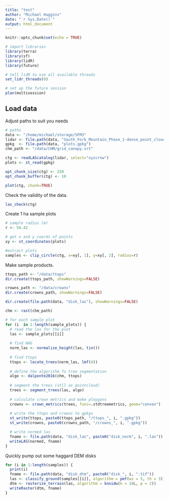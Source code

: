 ```yaml
---
title: "test"
author: "Michael Huggins"
date: "`r Sys.Date()`"
output: html_document
---
```


```r
knitr::opts_chunk$set(echo = TRUE)

# import libraries
library(terra)
library(sf)
library(lidR)
library(future)

# tell lidR to use all available threads
set_lidr_threads(0)

# set up the future session
plan(multisession)

```

## Load data

Adjust paths to suit you needs 

```r
# paths
data <- "/home/michael/storage/SFM3"
lidar <- file.path(data, "South_Fork_Mountain_Phase_1-dense_point_cloud.copc.laz")
gpkg  <- file.path(data, "plots.gpkg")
chm_path <- "/data/CHM/grid_canopy.vrt"

ctg <- readLAScatalog(lidar, select="xyzcrnw")
plots <- st_read(gpkg)

opt_chunk_size(ctg) <- 250
opt_chunk_buffer(ctg) <- 10

plot(ctg, chunk=TRUE)

```

Check the validity of the data.

```r
las_check(ctg)
```

Create 1 ha sample plots

``` r
# sample radius (m)
r <- 56.42

# get x and y coords of points
xy <- st_coordinates(plots)

#extract plots
samples <- clip_circle(ctg, x=xy[, 1], y=xy[, 2], radius=r)

```



Make sample products.

```r

ttops_path <- "/data/ttops"
dir.create(ttops_path, showWarnings=FALSE)

crowns_path <- "/data/crowns"
dir.create(crowns_path, showWarnings=FALSE)

dir.create(file.path(data, "disk_las"), showWarnings=FALSE)

chm <- rast(chm_path)

# for each sample plot
for (i  in 1:length(sample_plots)) {
  # read the las for the plot
  las <- sample_plots[[i]]
  
  # find HAG  
  norm_las <- normalize_height(las, tin())
  
  # find ttops
  ttops <- locate_trees(norm_las, lmf(4))
  
  # define the algorithm fo tree segmentation
  algo <- dalponte2016(chm, ttops)
  
  # segment the trees (stll as pointcloud)
  trees <- segment_trees(las, algo)
  
  # calculate crown metrics and make ploygons
  crowns <- crown_metrics(trees, func=.stdtreemetrics, geom="convex")
  
  # write the ttops and crowns to gpkgs
  st_write(ttops, paste0(ttops_path, "/ttops_", i, ".gpkg"))
  st_write(crowns, paste0(crowns_path, "/crowns_", i, ".gpkg"))

  # write normed las
  fname <- file.path(data, "disk_las", paste0("disk_norm", i, ".las"))
  writeLAS(normed, fname)
}


```



Quickly pump out some haggard DEM disks
```r
for (i in 1:length(samples)) {
  print(i)
  fname <- file.path(data, "disk_dtm", paste0("disk_", i, ".tif"))
  las <- classify_ground(samples[[i]], algorithm = pmf(ws = 5, th = 3))
  dtm <- rasterize_terrain(las, algorithm = knnidw(k = 10L, p = 2))
  writeRaster(dtm, fname)
}



```